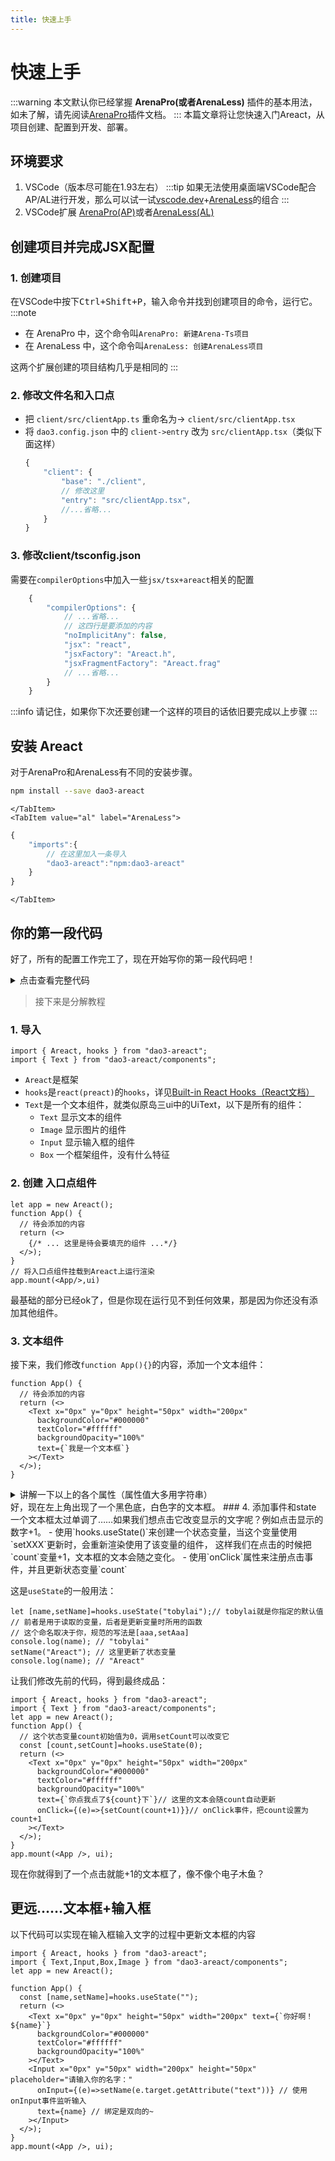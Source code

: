 ```yaml
---
title: 快速上手
---
```



# 快速上手
:::warning
本文默认你已经掌握 **ArenaPro(或者ArenaLess)** 插件的基本用法，如未了解，请先阅读[ArenaPro](https://www.yuque.com/box3lab/arenapro)插件文档。
:::
本篇文章将让您快速入门Areact，从项目创建、配置到开发、部署。

## 环境要求
1. VSCode（版本尽可能在1.93左右）
    :::tip
    如果无法使用桌面端VSCode配合AP/AL进行开发，那么可以试一试[vscode.dev](https://vscode.dev)+[ArenaLess](/docs/arenaless/)的组合
    :::
2. VSCode扩展 [ArenaPro(AP)](https://www.yuque.com/box3lab/arenapro)或者[ArenaLess(AL)](/docs/arenaless/)

## 创建项目并完成JSX配置
### 1. 创建项目
在VSCode中按下<kbd>Ctrl+Shift+P</kbd>，输入命令并找到创建项目的命令，运行它。
:::note
- 在 ArenaPro 中，这个命令叫`ArenaPro: 新建Arena-Ts项目`
- 在 ArenaLess 中，这个命令叫`ArenaLess: 创建ArenaLess项目`

这两个扩展创建的项目结构几乎是相同的
:::
### 2. 修改文件名和入口点
- 把 `client/src/clientApp.ts` 重命名为-> `client/src/clientApp.tsx`
- 将 `dao3.config.json` 中的 `client->entry` 改为 `src/clientApp.tsx`（类似下面这样）
    ```js title="dao3.config.json"
    {
        "client": {
            "base": "./client",
            // 修改这里
            "entry": "src/clientApp.tsx",
            //...省略...
        }
    }
    ```
### 3. 修改client/tsconfig.json
需要在`compilerOptions`中加入一些`jsx/tsx+areact`相关的配置
```js title="client/tsconfig.json"
    {
        "compilerOptions": {
            // ...省略...
            // 这四行是要添加的内容
            "noImplicitAny": false,
            "jsx": "react",
            "jsxFactory": "Areact.h",
            "jsxFragmentFactory": "Areact.frag"
            // ...省略...
        }
    }
```
:::info
请记住，如果你下次还要创建一个这样的项目的话依旧要完成以上步骤
:::
## 安装 Areact
对于ArenaPro和ArenaLess有不同的安装步骤。
<Tabs>
    <TabItem value="ap" label="ArenaPro Creator" default>
```sh title="在项目根目录打开VSCode的终端，输入以下命令："
npm install --save dao3-areact
```
    </TabItem>
    <TabItem value="al" label="ArenaLess">
```js title='在importMap.arenaless.jsonc的"imports"中添加：'
{
    "imports":{
        // 在这里加入一条导入
        "dao3-areact":"npm:dao3-areact"
    }
}
```
    </TabItem>
</Tabs>

## 你的第一段代码
好了，所有的配置工作完工了，现在开始写你的第一段代码吧！
<details>
  <summary>点击查看完整代码</summary>
```tsx title="client/src/clientApp.tsx"
import { Areact, hooks } from "dao3-areact";
import { Text } from "dao3-areact/components";
let app = new Areact();
function App() {
  const [count,setCount]=hooks.useState(0);
  return (<>
    <Text x="0px" y="0px" height="50px" width="200px"
      backgroundColor="#000000"
      textColor="#ffffff"
      backgroundOpacity="100%"
      text={`你点我点了${count}下`}
      onClick={(e)=>{setCount(count+1)}}
    ></Text>
  </>);
}
app.mount(<App />, ui);
```
</details>

> 接下来是分解教程
### 1. 导入
```tsx
import { Areact, hooks } from "dao3-areact";
import { Text } from "dao3-areact/components";
```
- `Areact`是框架
- `hooks`是`react(preact)`的`hooks`，详见[Built-in React Hooks（React文档）](https://react.dev/reference/react/hooks)
- `Text`是一个文本组件，就类似原岛三ui中的UiText，以下是所有的组件：
    - `Text` 显示文本的组件
    - `Image` 显示图片的组件
    - `Input` 显示输入框的组件
    - `Box` 一个框架组件，没有什么特征
### 2. 创建 入口点组件
```tsx
let app = new Areact();
function App() {
  // 待会添加的内容
  return (<>
    {/* ... 这里是待会要填充的组件 ...*/}
  </>);
}
// 将入口点组件挂载到Areact上运行渲染
app.mount(<App/>,ui)
```
最基础的部分已经ok了，但是你现在运行见不到任何效果，那是因为你还没有添加其他组件。
### 3. 文本组件
接下来，我们修改`function App(){}`的内容，添加一个文本组件：
```tsx
function App() {
  // 待会添加的内容
  return (<>
    <Text x="0px" y="0px" height="50px" width="200px"
      backgroundColor="#000000"
      textColor="#ffffff"
      backgroundOpacity="100%"
      text={`我是一个文本框`}
    ></Text>
  </>);
}
```
<details>
    <summary>讲解一下以上的各个属性（属性值大多用字符串）</summary>
:::info
1. `x`,`y`,`width`,`height`这些属性的格式是这样的:`<偏移数值>px+<百分比比例>%`，其中可以把`+`换成`-`，甚至多加几个`+和-`都是允许的。
    
    最后会被转换为`offset`和`scale`值。例子`10px`,`10px+20%`,`10px+20%-20px+10%`
2. `text` 这是适用于`Text`和`Input`的组件的属性，代表文本内容。相当于岛三ui的`textContent`。
    
    因为react占用了`textContent`这个属性，所以我们用了`text`代替。
3. `backgroundColor`,`textColor` 前者是背景颜色，后者是文本颜色。接收css的颜色值，会自动转换为rgb的vec3。
4. `backgroundOpacity` 背景不透明度，接受百分数
:::
</details>
好，现在左上角出现了一个黑色底，白色字的文本框。
### 4. 添加事件和state
一个文本框太过单调了……如果我们想点击它改变显示的文字呢？例如点击显示的数字+1。
- 使用`hooks.useState()`来创建一个状态变量，当这个变量使用`setXXX`更新时，会重新渲染使用了该变量的组件，
    这样我们在点击的时候把`count`变量+1，文本框的文本会随之变化。
- 使用`onClick`属性来注册点击事件，并且更新状态变量`count`

这是`useState`的一般用法：
```tsx
let [name,setName]=hooks.useState("tobylai");// tobylai就是你指定的默认值
// 前者是用于读取的变量，后者是更新变量时所用的函数
// 这个命名取决于你，规范的写法是[aaa,setAaa]
console.log(name); // "tobylai"
setName("Areact"); // 这里更新了状态变量
console.log(name); // "Areact"
```
让我们修改先前的代码，得到最终成品：
```tsx
import { Areact, hooks } from "dao3-areact";
import { Text } from "dao3-areact/components";
let app = new Areact();
function App() {
  // 这个状态变量count初始值为0，调用setCount可以改变它
  const [count,setCount]=hooks.useState(0);
  return (<>
    <Text x="0px" y="0px" height="50px" width="200px"
      backgroundColor="#000000"
      textColor="#ffffff"
      backgroundOpacity="100%"
      text={`你点我点了${count}下`}// 这里的文本会随count自动更新
      onClick={(e)=>{setCount(count+1)}}// onClick事件，把count设置为count+1
    ></Text>
  </>);
}
app.mount(<App />, ui);
```
现在你就得到了一个点击就能+1的文本框了，像不像个电子木鱼？

## 更远……文本框+输入框
以下代码可以实现在输入框输入文字的过程中更新文本框的内容
```tsx
import { Areact, hooks } from "dao3-areact";
import { Text,Input,Box,Image } from "dao3-areact/components";
let app = new Areact();

function App() {
  const [name,setName]=hooks.useState("");
  return (<>
    <Text x="0px" y="0px" height="50px" width="200px" text={`你好啊！${name}`}
      backgroundColor="#000000"
      textColor="#ffffff"
      backgroundOpacity="100%"
    ></Text>
    <Input x="0px" y="50px" width="200px" height="50px" placeholder="请输入你的名字："
      onInput={(e)=>setName(e.target.getAttribute("text"))} // 使用onInput事件监听输入
      text={name} // 绑定是双向的~
    ></Input>
  </>);
}
app.mount(<App />, ui);
```